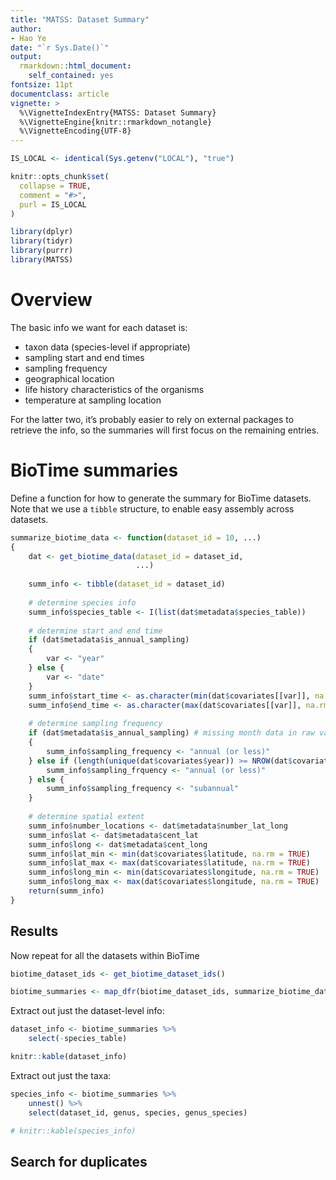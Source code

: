 ```yaml
---
title: "MATSS: Dataset Summary"
author: 
- Hao Ye
date: "`r Sys.Date()`"
output:
  rmarkdown::html_document:
    self_contained: yes
fontsize: 11pt
documentclass: article
vignette: >
  %\VignetteIndexEntry{MATSS: Dataset Summary}
  %\VignetteEngine{knitr::rmarkdown_notangle}
  %\VignetteEncoding{UTF-8}
---
```

  
```r
IS_LOCAL <- identical(Sys.getenv("LOCAL"), "true")

knitr::opts_chunk$set(
  collapse = TRUE,
  comment = "#>", 
  purl = IS_LOCAL
)
```

```r
library(dplyr)
library(tidyr)
library(purrr)
library(MATSS)
```

# Overview

The basic info we want for each dataset is:

* taxon data (species-level if appropriate)
* sampling start and end times
* sampling frequency
* geographical location
* life history characteristics of the organisms
* temperature at sampling location

For the latter two, it's probably easier to rely on external packages to retrieve the info, so the summaries will first focus on the remaining entries.

# BioTime summaries

Define a function for how to generate the summary for BioTime datasets. Note that we use a `tibble` structure, to enable easy assembly across datasets.

```r
summarize_biotime_data <- function(dataset_id = 10, ...)
{
    dat <- get_biotime_data(dataset_id = dataset_id, 
                            ...)
    
    summ_info <- tibble(dataset_id = dataset_id)
        
    # determine species info
    summ_info$species_table <- I(list(dat$metadata$species_table))
    
    # determine start and end time
    if (dat$metadata$is_annual_sampling)
    {
        var <- "year"
    } else {
        var <- "date"
    }
    summ_info$start_time <- as.character(min(dat$covariates[[var]], na.rm = TRUE))
    summ_info$end_time <- as.character(max(dat$covariates[[var]], na.rm = TRUE))
    
    # determine sampling frequency
    if (dat$metadata$is_annual_sampling) # missing month data in raw values
    {
        summ_info$sampling_frequency <- "annual (or less)"
    } else if (length(unique(dat$covariates$year)) >= NROW(dat$covariates)) {
        summ_info$sampling_frquency <- "annual (or less)"
    } else {
        summ_info$sampling_frequency <- "subannual"
    }
    
    # determine spatial extent
    summ_info$number_locations <- dat$metadata$number_lat_long
    summ_info$lat <- dat$metadata$cent_lat
    summ_info$long <- dat$metadata$cent_long
    summ_info$lat_min <- min(dat$covariates$latitude, na.rm = TRUE)
    summ_info$lat_max <- max(dat$covariates$latitude, na.rm = TRUE)
    summ_info$long_min <- min(dat$covariates$longitude, na.rm = TRUE)
    summ_info$long_max <- max(dat$covariates$longitude, na.rm = TRUE)
    return(summ_info)
}
```

## Results

Now repeat for all the datasets within BioTime

```r
biotime_dataset_ids <- get_biotime_dataset_ids()

biotime_summaries <- map_dfr(biotime_dataset_ids, summarize_biotime_data)
```

Extract out just the dataset-level info:

```r
dataset_info <- biotime_summaries %>% 
    select(-species_table)

knitr::kable(dataset_info)
```

Extract out just the taxa:

```r
species_info <- biotime_summaries %>%
    unnest() %>%
    select(dataset_id, genus, species, genus_species)

# knitr::kable(species_info)
```

## Search for duplicates
